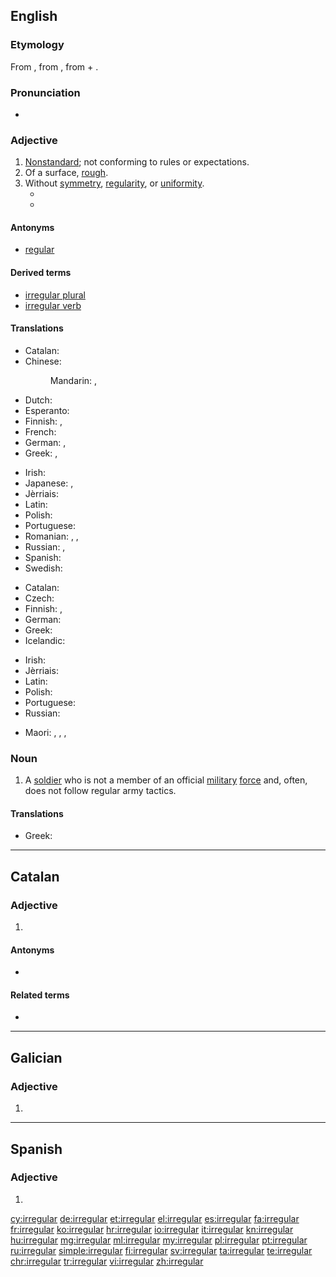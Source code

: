 {{also|irregulär}}
==English==
{{wikipedia}}

===Etymology===
From {{etyl|fro|en}} {{term|irreguler|lang=fro}}, from {{etyl|ML.|en}} {{term|irregularis|lang=la}}, from {{term|in-|lang=la}} + {{term|regularis|lang=la}}.

===Pronunciation===
* {{a|US}} {{IPA|/ɪˈrɛɡjəlɚ/}}

===Adjective===
{{en-adj}}

# [[nonstandard|Nonstandard]]; not conforming to rules or expectations.
# Of a surface, [[rough]].
# Without [[symmetry]], [[regularity]], or [[uniformity]].
#* {{quote-magazine|date=2013-01-01|author=Paul Bartel, Ashli Moore
|volume=101|issue=1|page=47&ndash;48|magazine={{w|American Scientist}}
|title=[http://www.americanscientist.org/issues/issues/feature/2013/1/avian-migration-the-ultimate-red-eye-flight Avian Migration: The Ultimate Red-Eye Flight]
|passage=Many of these classic methods are still used, with some modern improvements. For example, with the aid of special microphones and automated sound detection software, ornithologists recently reported [&hellip;] that pine siskins (''Spinus pinus'') undergo an '''irregular''', nomadic type of nocturnal migration.}}
#* {{quote-magazine|date=2013-07-19|author=[http://www.theguardian.com/profile/iansample Ian Sample]
|volume=189|issue=6|page=34|magazine={{w|The Guardian Weekly}}
|title=[http://www.theguardian.com/lifeandstyle/2013/jul/08/irregular-bedtimes-affect-childrens-brains Irregular bedtimes may affect children's brains]
|passage='''Irregular''' bedtimes may disrupt healthy brain development in young children, according to a study of intelligence and sleeping habits.&nbsp; &para;&nbsp;Going to bed at a different time each night affected girls more than boys, but both fared worse on mental tasks than children who had a set bedtime, researchers found.}}

====Antonyms====
* [[regular]]

====Derived terms====
* [[irregular plural]]
* [[irregular verb]]

====Translations====
{{trans-top|nonstandard}}
* Catalan: {{t|ca|irregular}}
* Chinese:
*: Mandarin: {{t+|cmn|無常|sc=Hani}}, {{t+|cmn|无常|tr=wúcháng|sc=Hani}}
* Dutch: {{t|nl|onregelmatig}}
* Esperanto: {{t|eo|neregulara}}
* Finnish: {{t+|fi|epäsäännöllinen}}, {{t|fi|säännötön}}
* French: {{t|fr|irregulier}}
* German: {{t|de|irregulär}}, {{t+|de|unregelmäßig}}
* Greek: {{t+|el|ακανόνιστος|m|tr=akanónistos|sc=Grek}}, {{t+|el|αντικανονικός|m|tr=antikanonikós|sc=Grek}}
{{trans-mid}}
* Irish: {{t|ga|neamhrialta}}
* Japanese: {{t|ja|不規則|tr=ふきそく, fukisoku|sc=Jpan}}, {{t|ja|変則的|tr=へんそくてき, hensokuteki|sc=Jpan}}
* Jèrriais: {{t|roa-jer|irrédgulyi}}
* Latin: {{t|la|inconditus|m}}
* Polish: {{t|pl|nieregularny|m}}
* Portuguese: {{t+|pt|irregular}}
* Romanian: {{t|ro|iregular|m|n}}, {{t|ro|nereglementar|m|n}}, {{t|ro|neregulat|m|n}}
* Russian: {{t+|ru|неправильный|tr=neprávilʹnyj|sc=Cyrl}}, {{t+|ru|нестандартный|tr=nestandártnyj|sc=Cyrl}}
* Spanish: {{t+|es|irregular}}
* Swedish: {{t+|sv|oregelbunden}}
{{trans-bottom}}

{{trans-top|in grammar, applied to verbs}}
* Catalan: {{t|ca|irregular}}
* Czech: {{t|cs|nepravidelný|m}}
* Finnish: {{t+|fi|epäsäännöllinen}}, {{t|fi|säännötön}}
* German: {{t+|de|unregelmäßig}}
* Greek: {{t+|el|ανώμαλος|m|tr=anómalos|sc=Grek}}
* Icelandic: {{t+|is|óreglulegur|m}}
{{trans-mid}}
* Irish: {{t|ga|neamhrialta}}
* Jèrriais: {{t|roa-jer|irrédgulyi}}
* Latin: {{t|la|anomalus|m}}
* Polish: {{t|pl|nieregularny|m}}
* Portuguese: {{t+|pt|irregular}}
* Russian: {{t+|ru|неправильный|tr=neprávilʹnyj|sc=Cyrl}}
{{trans-bottom}}

{{trans-top|lacking uniformity}}
* Maori: {{t|mi|kōiheihe}}, {{t|mi|tipihori}}, {{t|mi|tipirori}}, {{t|mi|tipitaha}}
{{trans-bottom}}

===Noun===
{{en-noun}}

# A [[soldier]] who is not a member of an official [[military]] [[force]] and, often, does not follow regular army tactics.

====Translations====
{{trans-top|soldier}}
* Greek: {{t+|el|άτακτος|m|tr=átaktos|sc=Grek}}
{{trans-mid}}
{{trans-bottom}}

----

==Catalan==

===Adjective===
{{ca-adj|mf}}

# {{l|en|irregular}}

====Antonyms====
* {{l|ca|regular}}

====Related terms====
* {{l|ca|irregularitat}}

----

==Galician==

===Adjective===
{{gl-adj|f=irregular|pl=irregulares}}

# {{l|en|irregular}}

----

==Spanish==

===Adjective===
{{es-adj|pl=irregulares}}

# {{l|en|irregular}}

[[cy:irregular]]
[[de:irregular]]
[[et:irregular]]
[[el:irregular]]
[[es:irregular]]
[[fa:irregular]]
[[fr:irregular]]
[[ko:irregular]]
[[hr:irregular]]
[[io:irregular]]
[[it:irregular]]
[[kn:irregular]]
[[hu:irregular]]
[[mg:irregular]]
[[ml:irregular]]
[[my:irregular]]
[[pl:irregular]]
[[pt:irregular]]
[[ru:irregular]]
[[simple:irregular]]
[[fi:irregular]]
[[sv:irregular]]
[[ta:irregular]]
[[te:irregular]]
[[chr:irregular]]
[[tr:irregular]]
[[vi:irregular]]
[[zh:irregular]]